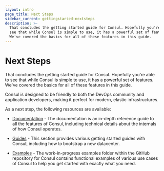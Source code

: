 ```yaml
---
layout: intro
page_title: Next Steps
sidebar_current: gettingstarted-nextsteps
description: >-
  That concludes the getting started guide for Consul. Hopefully you're able to
  see that while Consul is simple to use, it has a powerful set of features.
  We've covered the basics for all of these features in this guide.
---
```


# Next Steps

That concludes the getting started guide for Consul. Hopefully you're able to
see that while Consul is simple to use, it has a powerful set of features.
We've covered the basics for all of these features in this guide.

Consul is designed to be friendly to both the DevOps community and
application developers, making it perfect for modern, elastic infrastructures.

As a next step, the following resources are available:

- [Documentation](/docs/index.html) - The documentation is an in-depth reference
  guide to all the features of Consul, including technical details about the
  internals of how Consul operates.

- [Guides](/docs/guides/index.html) - This section provides various getting
  started guides with Consul, including how to bootstrap a new datacenter.

- [Examples](https://github.com/hashicorp/consul/tree/master/demo) -
  The work-in-progress examples folder within the GitHub
  repository for Consul contains functional examples of various use cases
  of Consul to help you get started with exactly what you need.
